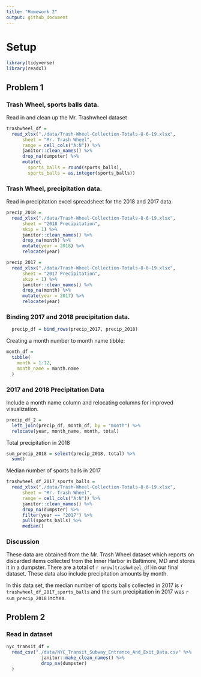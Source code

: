 ```yaml
---
title: "Homework 2"
output: github_document
---
```


# Setup

```r
library(tidyverse)
library(readxl)
```

## Problem 1
 
### Trash Wheel, sports balls data.

Read in and clean up the Mr. Trashwheel dataset
```r
trashwheel_df = 
  read_xlsx("./data/Trash-Wheel-Collection-Totals-8-6-19.xlsx",
      sheet = "Mr. Trash Wheel",
      range = cell_cols("A:N")) %>% 
      janitor::clean_names() %>% 
      drop_na(dumpster) %>% 
      mutate(
        sports_balls = round(sports_balls),
        sports_balls = as.integer(sports_balls))
```

### Trash Wheel, precipitation data.

Read in precipitation excel spreadsheet for the 2018 and 2017 data.  

```r
precip_2018 = 
  read_xlsx("./data/Trash-Wheel-Collection-Totals-8-6-19.xlsx",
      sheet = "2018 Precipitation",
      skip = 1) %>% 
      janitor::clean_names() %>% 
      drop_na(month) %>% 
      mutate(year = 2018) %>% 
      relocate(year)

precip_2017 = 
  read_xlsx("./data/Trash-Wheel-Collection-Totals-8-6-19.xlsx",
      sheet = "2017 Precipitation",
      skip = 1) %>% 
      janitor::clean_names() %>% 
      drop_na(month) %>% 
      mutate(year = 2017) %>% 
      relocate(year)
```

### Binding 2017 and 2018 precipitation data.

```r
  precip_df = bind_rows(precip_2017, precip_2018)
```

Creating a month number to month name tibble:

```r
month_df = 
  tibble(
    month = 1:12,
    month_name = month.name
  )
```

### 2017 and 2018 Precipitation Data 

Include a month name column and relocating columns for improved visualization.
```r
precip_df_2 = 
  left_join(precip_df, month_df, by = "month") %>% 
  relocate(year, month_name, month, total)
```

Total precipitation in 2018

```r
sum_precip_2018 = select(precip_2018, total) %>% 
  sum()
```

Median number of sports balls in 2017

```r
trashwheel_df_2017_sports_balls = 
  read_xlsx("./data/Trash-Wheel-Collection-Totals-8-6-19.xlsx",
      sheet = "Mr. Trash Wheel",
      range = cell_cols("A:N")) %>% 
      janitor::clean_names() %>% 
      drop_na(dumpster) %>% 
      filter(year == "2017") %>% 
      pull(sports_balls) %>% 
      median()
```


### Discussion

These data are obtained from the Mr. Trash Wheel dataset which reports on discarded items collected from the Inner Harbor in Baltimore, MD and stores it in a dumpster. There are a total of `r nrow(trashwheel_df)`in our final dataset. These data also include precipitation amounts by month.  

In this data set, the median number of sports balls collected in 2017 is `r trashwheel_df_2017_sports_balls` and the sum precipitation in 2017 was `r sum_precip_2018` inches.

## Problem 2

### Read in dataset

```r
nyc_transit_df =
  read_csv("./data/NYC_Transit_Subway_Entrance_And_Exit_Data.csv" %>% 
             janitor::make_clean_names() %>% 
             drop_na(dumpster)
  )
```

